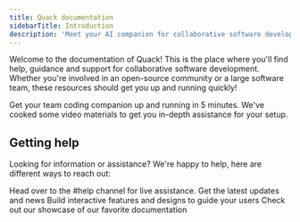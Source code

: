```yaml
---
title: Quack documentation
sidebarTitle: Introduction
description: 'Meet your AI companion for collaborative software development'
---
```


Welcome to the documentation of Quack! This is the place where you'll find help, guidance and support for collaborative software development. Whether you're involved in an open-source community or a large software team, these resources should get you up and running quickly!

<CardGroup cols={2}>
  <Card
    title="Quick start"
    icon="forward"
    href="/getting-started/quickstart"
  >
    Get your team coding companion up and running in 5 minutes.
  </Card>
  <Card
    title="Video walkthrough"
    icon="youtube"
    href="https://dub.sh/quack-demo"
  >
    We've cooked some video materials to get you in-depth assistance for your setup.
  </Card>
</CardGroup>

## Getting help

Looking for information or assistance? We're happy to help, here are different ways to reach out:

<CardGroup cols={2}>
  <Card
    title="Join our Discord server"
    icon="discord"
    href="https://discord.gg/E9rY3bVCWd"
  >
    Head over to the #help channel for live assistance.
  </Card>
  <Card
    title="Follow us on Twitter"
    icon="twitter"
    href="https://twitter.com/quack_ai"
  >
    Get the latest updates and news
  </Card>
  <Card
    title="Give us a start on GitHub"
    icon="star"
    href="https://github.com/quack-ai/companion"
  >
    Build interactive features and designs to guide your users
  </Card>
  <Card
    title="Shoot us an email"
    icon="envelope"
    href="mailto:hello@quackai.com"
  >
    Check out our showcase of our favorite documentation
  </Card>
</CardGroup>
